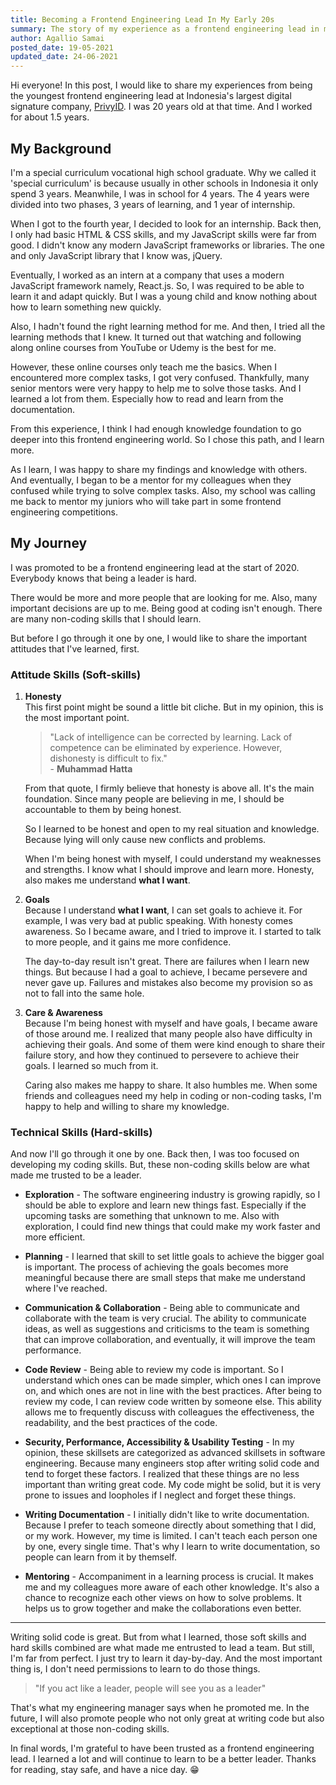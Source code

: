 ```yaml
---
title: Becoming a Frontend Engineering Lead In My Early 20s
summary: The story of my experience as a frontend engineering lead in my early 20s.
author: Agallio Samai
posted_date: 19-05-2021
updated_date: 24-06-2021
---
```


Hi everyone! In this post, I would like to share my experiences from being the youngest frontend engineering lead at Indonesia's largest digital signature company, [PrivyID](https://privy.id). I was 20 years old at that time. And I worked for about 1.5 years.

## My Background

I'm a special curriculum vocational high school graduate. Why we called it 'special curriculum' is because usually in other schools in Indonesia it only spend 3 years. Meanwhile, I was in school for 4 years. The 4 years were divided into two phases, 3 years of learning, and 1 year of internship.

When I got to the fourth year, I decided to look for an internship. Back then, I only had basic HTML & CSS skills, and my JavaScript skills were far from good. I didn't know any modern JavaScript frameworks or libraries. The one and only JavaScript library that I know was, jQuery.

Eventually, I worked as an intern at a company that uses a modern JavaScript framework namely, React.js. So, I was required to be able to learn it and adapt quickly. But I was a young child and know nothing about how to learn something new quickly.

Also, I hadn't found the right learning method for me. And then, I tried all the learning methods that I knew. It turned out that watching and following along online courses from YouTube or Udemy is the best for me.

However, these online courses only teach me the basics. When I encountered more complex tasks, I got very confused. Thankfully, many senior mentors were very happy to help me to solve those tasks. And I learned a lot from them. Especially how to read and learn from the documentation.

From this experience, I think I had enough knowledge foundation to go deeper into this frontend engineering world. So I chose this path, and I learn more.

As I learn, I was happy to share my findings and knowledge with others. And eventually, I began to be a mentor for my colleagues when they confused while trying to solve complex tasks. Also, my school was calling me back to mentor my juniors who will take part in some frontend engineering competitions.

## My Journey

I was promoted to be a frontend engineering lead at the start of 2020. Everybody knows that being a leader is hard.

There would be more and more people that are looking for me. Also, many important decisions are up to me. Being good at coding isn't enough. There are many non-coding skills that I should learn.

But before I go through it one by one, I would like to share the important attitudes that I've learned, first.

### Attitude Skills (Soft-skills)

1. **Honesty**<br/>
   This first point might be sound a little bit cliche. But in my opinion, this is the most important point.

   > "Lack of intelligence can be corrected by learning. Lack of competence can be eliminated by experience. However, dishonesty is difficult to fix." <br/> - **Muhammad Hatta**

   From that quote, I firmly believe that honesty is above all. It's the main foundation. Since many people are believing in me, I should be accountable to them by being honest.

   So I learned to be honest and open to my real situation and knowledge. Because lying will only cause new conflicts and problems.

   When I'm being honest with myself, I could understand my weaknesses and strengths. I know what I should improve and learn more. Honesty, also makes me understand **what I want**.

2. **Goals**<br/>
   Because I understand **what I want**, I can set goals to achieve it. For example, I was very bad at public speaking. With honesty comes awareness. So I became aware, and I tried to improve it. I started to talk to more people, and it gains me more confidence.

   The day-to-day result isn't great. There are failures when I learn new things. But because I had a goal to achieve, I became persevere and never gave up. Failures and mistakes also become my provision so as not to fall into the same hole.

3. **Care & Awareness**<br/>
   Because I'm being honest with myself and have goals, I became aware of those around me. I realized that many people also have difficulty in achieving their goals. And some of them were kind enough to share their failure story, and how they continued to persevere to achieve their goals. I learned so much from it.

   Caring also makes me happy to share. It also humbles me. When some friends and colleagues need my help in coding or non-coding tasks, I'm happy to help and willing to share my knowledge.

### Technical Skills (Hard-skills)

And now I'll go through it one by one. Back then, I was too focused on developing my coding skills. But, these non-coding skills below are what made me trusted to be a leader.

- **Exploration** - The software engineering industry is growing rapidly, so I should be able to explore and learn new things fast. Especially if the upcoming tasks are something that unknown to me. Also with exploration, I could find new things that could make my work faster and more efficient.

- **Planning** - I learned that skill to set little goals to achieve the bigger goal is important. The process of achieving the goals becomes more meaningful because there are small steps that make me understand where I've reached.

- **Communication & Collaboration** - Being able to communicate and collaborate with the team is very crucial. The ability to communicate ideas, as well as suggestions and criticisms to the team is something that can improve collaboration, and eventually, it will improve the team performance.

- **Code Review** - Being able to review my code is important. So I understand which ones can be made simpler, which ones I can improve on, and which ones are not in line with the best practices. After being to review my code, I can review code written by someone else. This ability allows me to frequently discuss with colleagues the effectiveness, the readability, and the best practices of the code.

- **Security, Performance, Accessibility & Usability Testing** - In my opinion, these skillsets are categorized as advanced skillsets in software engineering. Because many engineers stop after writing solid code and tend to forget these factors. I realized that these things are no less important than writing great code. My code might be solid, but it is very prone to issues and loopholes if I neglect and forget these things.

- **Writing Documentation** - I initially didn't like to write documentation. Because I prefer to teach someone directly about something that I did, or my work. However, my time is limited. I can't teach each person one by one, every single time. That's why I learn to write documentation, so people can learn from it by themself.

- **Mentoring** - Accompaniment in a learning process is crucial. It makes me and my colleagues more aware of each other knowledge. It's also a chance to recognize each other views on how to solve problems. It helps us to grow together and make the collaborations even better.

---

Writing solid code is great. But from what I learned, those soft skills and hard skills combined are what made me entrusted to lead a team. But still, I'm far from perfect. I just try to learn it day-by-day. And the most important thing is, I don't need permissions to learn to do those things.

> "If you act like a leader, people will see you as a leader"

That's what my engineering manager says when he promoted me. In the future, I will also promote people who not only great at writing code but also exceptional at those non-coding skills.

In final words, I'm grateful to have been trusted as a frontend engineering lead. I learned a lot and will continue to learn to be a better leader. Thanks for reading, stay safe, and have a nice day. 😁
